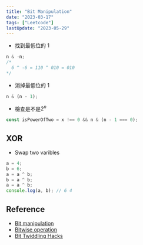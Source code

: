 ```yaml
---
title: "Bit Manipulation"
date: "2023-03-17"
tags: ["Leetcode"]
lastUpdate: "2023-05-29"
---
```


- 找到最低位的 1

```js
n & -n;
/*
  6 ^ -6 = 110 ^ 010 = 010
*/
```

- 消掉最低位的 1

```js
n & (n - 1);
```

- 檢查是不是$2^n$

```js
const isPowerOfTwo = x !== 0 && n & (n - 1 === 0);
```

## XOR

- Swap two varibles

```ts
a = 4;
b = 6;
a = a ^ b;
b = a ^ b;
a = a ^ b;
console.log(a, b); // 6 4
```

## Reference

- [Bit manipulation](https://en.wikipedia.org/wiki/Bit_manipulation)
- [Bitwise operation](https://en.wikipedia.org/wiki/Bitwise_operation)
- [Bit Twiddling Hacks](https://graphics.stanford.edu/~seander/bithacks.html)
